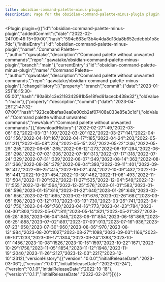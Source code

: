 ---
title: obsidian-command-palette-minus-plugin
description: Page for the obsidian-command-palette-minus-plugin plugin.
---


<Plugin plugin={({"id":"obsidian-command-palette-minus-plugin","addedCommit":{"date":"2022-02-24T09:46:15+09:00","hash":"594c663ef3b4e4da8d13da8b652edebbb1b8c7dc"},"initialEntry":{"id":"obsidian-command-palette-minus-plugin","name":"Command Palette--","author":"qawatake","description":"Command palette without unwanted commands","repo":"qawatake/obsidian-command-palette-minus-plugin","branch":"main"},"currentEntry":{"id":"obsidian-command-palette-minus-plugin","name":"Command Palette--","author":"qawatake","description":"Command palette without unwanted commands.","repo":"qawatake/obsidian-command-palette-minus-plugin"},"changeHistory":[{"property":"branch","commit":{"date":"2023-01-25T16:15:30-05:00","hash":"80a6b1c3e2118342981b5e18fed61acecb438e32"},"oldValue":"main"},{"property":"description","commit":{"date":"2023-04-26T21:47:32-07:00","hash":"923ce8bafaa0ea8e00cb2af07408a033e85e3c1d"},"oldValue":"Command palette without unwanted commands","newValue":"Command palette without unwanted commands."}],"downloadHistory":{"2022-02-27":49,"2022-03-06":92,"2022-03-13":109,"2022-03-20":122,"2022-03-27":141,"2022-04-03":156,"2022-04-10":167,"2022-04-17":185,"2022-04-24":203,"2022-05-01":211,"2022-05-08":224,"2022-05-15":237,"2022-05-22":246,"2022-05-29":255,"2022-06-05":265,"2022-06-12":273,"2022-06-19":284,"2022-06-26":298,"2022-07-03":306,"2022-07-10":313,"2022-07-17":318,"2022-07-24":329,"2022-07-31":339,"2022-08-07":349,"2022-08-14":362,"2022-08-21":366,"2022-08-28":379,"2022-09-04":393,"2022-09-11":401,"2022-09-18":412,"2022-09-25":415,"2022-10-02":424,"2022-10-09":432,"2022-10-16":441,"2022-10-23":454,"2022-10-30":462,"2022-11-06":493,"2022-11-13":504,"2022-11-20":522,"2022-11-27":535,"2022-12-04":549,"2022-12-11":555,"2022-12-18":564,"2022-12-25":576,"2023-01-01":583,"2023-01-08":596,"2023-01-15":616,"2023-01-22":640,"2023-01-29":648,"2023-02-05":656,"2023-02-12":665,"2023-02-19":676,"2023-02-26":687,"2023-03-05":698,"2023-03-12":710,"2023-03-19":730,"2023-03-26":741,"2023-04-02":750,"2023-04-09":760,"2023-04-16":773,"2023-04-23":784,"2023-04-30":803,"2023-05-07":811,"2023-05-14":821,"2023-05-21":827,"2023-05-28":838,"2023-06-04":845,"2023-06-11":854,"2023-06-18":869,"2023-06-25":888,"2023-07-02":897,"2023-07-09":913,"2023-07-16":936,"2023-07-23":950,"2023-07-30":960,"2023-08-06":970,"2023-08-13":984,"2023-08-20":1027,"2023-08-27":1098,"2023-09-03":1166,"2023-09-10":1233,"2023-09-17":1304,"2023-09-24":1383,"2023-10-01":1456,"2023-10-08":1526,"2023-10-15":1597,"2023-10-22":1671,"2023-10-29":1756,"2023-11-05":1854,"2023-11-12":1948,"2023-11-19":2040,"2023-11-26":2127,"2023-12-03":2217,"2023-12-10":2312},"versionHistory":[{"version":"0.0.0","initialReleaseDate":"2023-03-06"},{"version":"0.0.1","initialReleaseDate":"2022-02-24"},{"version":"0.1.0","initialReleaseDate":"2022-10-18"},{"version":"0.1.1","initialReleaseDate":"2022-02-24"}]})}></Plugin>